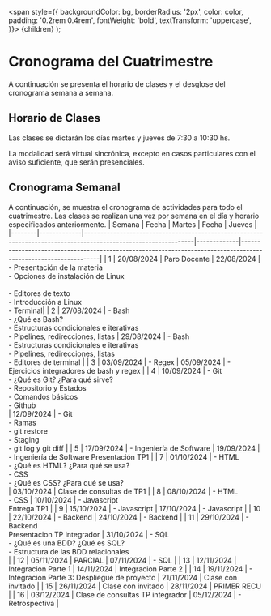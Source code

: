   <span
    style={{
      backgroundColor: bg,
      borderRadius: '2px',
      color: color,
      padding: '0.2rem 0.4rem',
      fontWeight: 'bold',
      textTransform: 'uppercase',
    }}>
    {children}
  </span>
);

# Cronograma del Cuatrimestre

A continuación se presenta el horario de clases y el desglose del cronograma semana a semana.

## Horario de Clases

Las clases se dictarán los días martes y jueves de 7:30 a 10:30 hs.

La modalidad será virtual sincrónica, excepto en casos particulares con el aviso suficiente, que serán presenciales.

## Cronograma Semanal


A continuación, se muestra el cronograma de actividades para todo el cuatrimestre. Las clases se realizan una vez por semana en el día y horario especificados anteriormente.
| Semana | Fecha       | Martes                                                                                                         | Fecha       | Jueves                                                                                                         |
|--------|-------------|----------------------------------------------------------------------------------------------------------------|-------------|----------------------------------------------------------------------------------------------------------------|
| 1      | 20/08/2024  | Paro Docente                                                                                                   | 22/08/2024  | - Presentación de la materia<br/>- Opciones de instalación de Linux<br/>  <br/>- Editores de texto<br/>- Introducción a Linux<br/>- Terminal|
| 2      | 27/08/2024  | - Bash<br/>  - ¿Qué es Bash?<br/>  - Estructuras condicionales e iterativas<br/>  - Pipelines, redirecciones, listas  |  29/08/2024  | - Bash<br/>  - Estructuras condicionales e iterativas<br/>  - Pipelines, redirecciones, listas <br/>- Editores de terminal                                          |
| 3      | 03/09/2024  | - Regex                                                                                                        | 05/09/2024  | - Ejercicios integradores de bash y regex                                                                     |
| 4      | 10/09/2024  | - Git<br/>  - ¿Qué es Git? ¿Para qué sirve?<br/>  - Repositorio y Estados<br/>  - Comandos básicos <br/>- Github<br/>  | 12/09/2024  | - Git<br/>  - Ramas <br/>  - git restore<br/>  - Staging<br/>  - git log y git diff                                          |
| 5      | 17/09/2024  | - Ingeniería de Software                                                                   | 19/09/2024  | - Ingeniería de Software  <Highlight bg="#0070a7" color="white">Presentación TP1</Highlight>                                           |
| 7      | 01/10/2024  | - HTML<br/>  - ¿Qué es HTML? ¿Para qué se usa? <br/>- CSS<br/>  - ¿Qué es CSS? ¿Para qué se usa?<br/>   | 03/10/2024  | Clase de consultas de TP1                                                                                      |
| 8      | 08/10/2024  | - HTML<br/>- CSS                                                                                                 | 10/10/2024  | - Javascript   <br/>    <Highlight bg="#0070a7" color="white">Entrega TP1</Highlight>                                                                                          |
| 9      | 15/10/2024  | - Javascript                                                                                                   | 17/10/2024  | - Javascript                                                                                                  |
| 10     | 22/10/2024  | - Backend                                                                                                      | 24/10/2024  | - Backend                                                                                                     |
| 11     | 29/10/2024  | - Backend <br/> <Highlight bg="#0070a7" color="white">Presentacion TP integrador</Highlight>                                                                               | 31/10/2024  | - SQL<br/>  - ¿Qué es una BDD? ¿Qué es SQL?<br/>  - Estructura de las BDD relacionales<br/>  |
| 12     | 05/11/2024  | <Highlight bg="#0070a7" color="white">PARCIAL</Highlight>                                                                                                        | 07/11/2024  | - SQL                                                                                                         |
| 13     | 12/11/2024  | Integracion Parte 1                                                                                             | 14/11/2024  | Integracion Parte 2                                                                                           |
| 14     | 19/11/2024  | - Integracion Parte 3: Despliegue de proyecto                                                                   | 21/11/2024  | Clase con invitado                                                                                                       |
| 15     | 26/11/2024  | Clase con invitado                                                                                           | 28/11/2024  | <Highlight bg="#0070a7" color="white">PRIMER RECU</Highlight>                                                                                                     |
| 16     | 03/12/2024  | Clase de consultas TP integrador                                                                                          | 05/12/2024  | - Retrospectiva                                                                                               |




